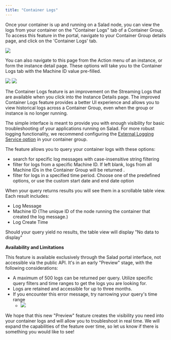 ```yaml
---
title: "Container Logs"
---
```


Once your container is up and running on a Salad node, you can view the logs from your container on the "Container Logs" tab of a Container Group. To access this feature in the portal, navigate to your Container Group details page, and click on the 'Container Logs' tab.

<img src="container-engine/images/2b81376-image.png"/>

You can also navigate to this page from the Action menu of an instance, or form the instance detail page. These options will take you to the Container Logs tab with the Machine ID value pre-filled.

<img src="container-engine/images/7abac03-Screenshot_2024-04-10_123230.png"/>

<img src="container-engine/images/afe3ed5-image.png"/>


The Container Logs feature is an improvement on the Streaming Logs that are available when you click into the Instance Details page. The improved Container Logs feature provides a better UI experience and allows you to view historical logs across a Container Group, even when the group or instance is no longer running.

The simple interface is meant to provide you with enough visibility for basic troubleshooting of your applications running on Salad. For more robust logging functionality, we recommend configuring the [External Logging Service option](/container-engine/external-logging) in your container group.

The feature allows you to query your container logs with these options:

- search for specific log messages with case-insensitive string filtering
- filter for logs from a specific Machine ID. If left blank, logs from all Machine IDs in the Container Group will be returned .
- filter for logs in a specified time period. Choose one of the predefined options, or use the custom start date and end date option

When your query returns results you will see them in a scrollable table view.  
Each result includes:

- Log Message
- Machine ID (The unique ID of the node running the container that created the log message.)
- Log Create Time

Should your query yield no results, the table view will display "No data to display"

**Availability and Limitations**

This feature is available exclusively through the Salad portal interface, not accessible via the public API. It's in an early "Preview" stage, with the following considerations:

- A maximum of 500 logs can be returned per query. Utilize specific query filters and time ranges to get the logs you are looking for.
- Logs are retained and accessible for up to three months.
- If you encounter this error message, try narrowing your query's time range
  - <img src="container-engine/images/acd5e51-image.png"/>


We hope that this new "Preview" feature creates the visibility you need into your container logs and will allow you to troubleshoot in real time. We will expand the capabilities of the feature over time, so let us know if there is something you would like to see!
